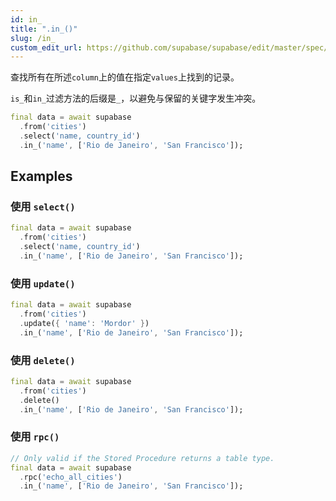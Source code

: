```yaml
---
id: in_
title: ".in_()"
slug: /in_
custom_edit_url: https://github.com/supabase/supabase/edit/master/spec/supabase_dart_v1.yml
---
```


查找所有在所述`column`上的值在指定`values`上找到的记录。

`is_`和`in_`过滤方法的后缀是`_`，以避免与保留的关键字发生冲突。


```dart
final data = await supabase
  .from('cities')
  .select('name, country_id')
  .in_('name', ['Rio de Janeiro', 'San Francisco']);
```


















## Examples

### 使用 `select()`



```dart
final data = await supabase
  .from('cities')
  .select('name, country_id')
  .in_('name', ['Rio de Janeiro', 'San Francisco']);
```

### 使用 `update()`



```dart
final data = await supabase
  .from('cities')
  .update({ 'name': 'Mordor' })
  .in_('name', ['Rio de Janeiro', 'San Francisco']);
```

### 使用 `delete()`



```dart
final data = await supabase
  .from('cities')
  .delete()
  .in_('name', ['Rio de Janeiro', 'San Francisco']);
```

### 使用 `rpc()`



```dart
// Only valid if the Stored Procedure returns a table type.
final data = await supabase
  .rpc('echo_all_cities')
  .in_('name', ['Rio de Janeiro', 'San Francisco']);
```
